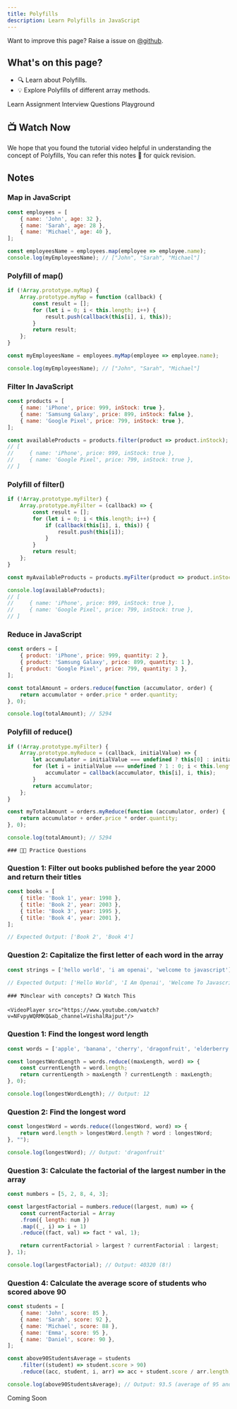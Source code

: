 ```yaml
---
title: Polyfills
description: Learn Polyfills in JavaScript
---
```


<Callout>

Want to improve this page? Raise a issue on [@github](https://github.com/ManishBisht777/frontend-freaks-website).

</Callout>

## What's on this page?

- 🔍 Learn about Polyfills.
- 💡 Explore Polyfills of different array methods.

<Tabs defaultValue="learn">

<TabsList>
  <TabsTrigger value="learn">Learn</TabsTrigger>
  <TabsTrigger value="assignment">Assignment</TabsTrigger>
  <TabsTrigger value="interview">Interview Questions</TabsTrigger>
  <TabsTrigger value="playground">Playground</TabsTrigger>  
</TabsList>


<TabsContent value="learn">

 ## 📺 Watch Now

<VideoPlayer src="https://www.youtube.com/watch?v=NFvpyWQRMKQ&ab_channel=VishalRajput"/>

<Callout type="info">
    We hope that you found the tutorial video helpful in understanding the concept of Polyfills, You can refer this notes 📝 for quick revision.
</Callout>

## Notes

### Map in JavaScript

```javascript
const employees = [
    { name: 'John', age: 32 },
    { name: 'Sarah', age: 28 },
    { name: 'Michael', age: 40 },
];

const employeesName = employees.map(employee => employee.name);
console.log(myEmployeesName); // ["John", "Sarah", "Michael"]
```

### Polyfill of map()

```javascript
if (!Array.prototype.myMap) {
    Array.prototype.myMap = function (callback) {
        const result = [];
        for (let i = 0; i < this.length; i++) {
            result.push(callback(this[i], i, this));
        }
        return result;
    };
}

const myEmployeesName = employees.myMap(employee => employee.name);

console.log(myEmployeesName); // ["John", "Sarah", "Michael"]
```

### Filter In JavaScript

```javascript
const products = [
    { name: 'iPhone', price: 999, inStock: true },
    { name: 'Samsung Galaxy', price: 899, inStock: false },
    { name: 'Google Pixel', price: 799, inStock: true },
];

const availableProducts = products.filter(product => product.inStock);
// [
//     { name: 'iPhone', price: 999, inStock: true },
//     { name: 'Google Pixel', price: 799, inStock: true },
// ]
```

### Polyfill of filter()

```javascript
if (!Array.prototype.myFilter) {
    Array.prototype.myFilter = (callback) => {
        const result = [];
        for (let i = 0; i < this.length; i++) {
            if (callback(this[i], i, this)) {
                result.push(this[i]);
            }
        }
        return result;
    };
}

const myAvailableProducts = products.myFilter(product => product.inStock);

console.log(availableProducts); 
// [
//     { name: 'iPhone', price: 999, inStock: true },
//     { name: 'Google Pixel', price: 799, inStock: true },
// ]
```

### Reduce in JavaScript

```javascript
const orders = [
    { product: 'iPhone', price: 999, quantity: 2 },
    { product: 'Samsung Galaxy', price: 899, quantity: 1 },
    { product: 'Google Pixel', price: 799, quantity: 3 },
];

const totalAmount = orders.reduce(function (accumulator, order) {
    return accumulator + order.price * order.quantity;
}, 0);

console.log(totalAmount); // 5294
```

### Polyfill of reduce()

```javascript
if (!Array.prototype.myFilter) {
    Array.prototype.myReduce = (callback, initialValue) => {
        let accumulator = initialValue === undefined ? this[0] : initialValue;
        for (let i = initialValue === undefined ? 1 : 0; i < this.length; i++) {
            accumulator = callback(accumulator, this[i], i, this);
        }
        return accumulator;
    };
}

const myTotalAmount = orders.myReduce(function (accumulator, order) {
    return accumulator + order.price * order.quantity;
}, 0);

console.log(totalAmount); // 5294
```


</TabsContent>

<TabsContent value="assignment">
    
    ### 📌🔨 Practice Questions

### Question 1: Filter out books published before the year 2000 and return their titles

```javascript
const books = [
    { title: 'Book 1', year: 1998 },
    { title: 'Book 2', year: 2003 },
    { title: 'Book 3', year: 1995 },
    { title: 'Book 4', year: 2001 },
];

// Expected Output: ['Book 2', 'Book 4']
```

### Question 2: Capitalize the first letter of each word in the array

```javascript
const strings = ['hello world', 'i am openai', 'welcome to javascript'];

// Expected Output: ['Hello World', 'I Am Openai', 'Welcome To Javascript']
```

   
    ### ❓Unclear with concepts? 📺 Watch This

    <VideoPlayer src="https://www.youtube.com/watch?v=NFvpyWQRMKQ&ab_channel=VishalRajput"/>


    
</TabsContent>

<TabsContent value="interview">
    
    
### Question 1: Find the longest word length

```javascript
const words = ['apple', 'banana', 'cherry', 'dragonfruit', 'elderberry'];

const longestWordLength = words.reduce((maxLength, word) => {
    const currentLength = word.length;
    return currentLength > maxLength ? currentLength : maxLength;
}, 0);

console.log(longestWordLength); // Output: 12
```

### Question 2: Find the longest word

```javascript
const longestWord = words.reduce((longestWord, word) => {
    return word.length > longestWord.length ? word : longestWord;
}, "");

console.log(longestWord); // Output: 'dragonfruit'
```

### Question 3: Calculate the factorial of the largest number in the array

```javascript
const numbers = [5, 2, 8, 4, 3];

const largestFactorial = numbers.reduce((largest, num) => {
    const currentFactorial = Array
    .from({ length: num })
    .map((_, i) => i + 1)
    .reduce((fact, val) => fact * val, 1);

    return currentFactorial > largest ? currentFactorial : largest;
}, 1);

console.log(largestFactorial); // Output: 40320 (8!)
```

### Question 4: Calculate the average score of students who scored above 90

```javascript
const students = [
    { name: 'John', score: 85 },
    { name: 'Sarah', score: 92 },
    { name: 'Michael', score: 88 },
    { name: 'Emma', score: 95 },
    { name: 'Daniel', score: 90 },
];

const above90StudentsAverage = students
    .filter((student) => student.score > 90)
    .reduce((acc, student, i, arr) => acc + student.score / arr.length, 0);

console.log(above90StudentsAverage); // Output: 93.5 (average of 95 and 92)
```

</TabsContent>

<TabsContent value="playground">
    Coming Soon
</TabsContent>

</Tabs>